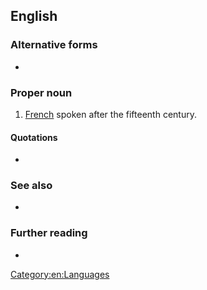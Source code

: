 ==English==

===Alternative forms===
* {{l|en|mod.F.}} {{qualifier|[[abbreviation]] used chiefly in [[lexicography]]}}

===Proper noun===
{{en-proper noun|head=[[modern|Modern]] [[French]]}}

# [[French]] spoken after the fifteenth century.

====Quotations====
* {{seeCites|lang=en}}

===See also===
* {{pedialite}}

===Further reading===
* {{ethnologue|code=fra}}

[[Category:en:Languages]]
